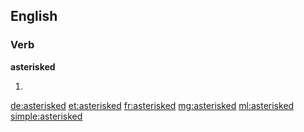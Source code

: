==English==

===Verb===
'''asterisked'''

# {{past of|asterisk}}

[[de:asterisked]]
[[et:asterisked]]
[[fr:asterisked]]
[[mg:asterisked]]
[[ml:asterisked]]
[[simple:asterisked]]